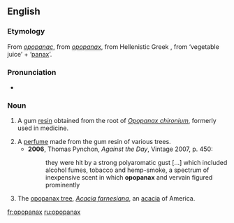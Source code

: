 ==English==

===Etymology===
From {{etyl|xno}} ''[[opopanac]]'', from {{etyl|la}} ''[[opopanax]]'', from Hellenistic Greek '''{{polytonic|[[ὀποπάναξ]]}}''', from {{etyl|grc}} '''{{polytonic|[[ὀπός]]}}''' ‘vegetable juice’ + '''{{polytonic|[[πάναξ]]}}''' ‘[[panax]]’.

===Pronunciation===
*{{a|UK}} {{IPA|/əˈpɒpənaks/}}

===Noun===
{{en-noun|-}}

# {{obsolete}} A gum [[resin]] obtained from the root of ''[[Opopanax chironium]]'', formerly used in medicine.
# A [[perfume]] made from the gum resin of various trees.
#* '''2006''', Thomas Pynchon, ''Against the Day'', Vintage 2007, p. 450:
#*: they were hit by a strong polyaromatic gust [...] which included alcohol fumes, tobacco and hemp-smoke, a spectrum of inexpensive scent in which '''opopanax''' and vervain figured prominently
# The [[opopanax tree]], ''[[Acacia farnesiana]]'', an [[acacia]] of America.

[[fr:opopanax]]
[[ru:opopanax]]